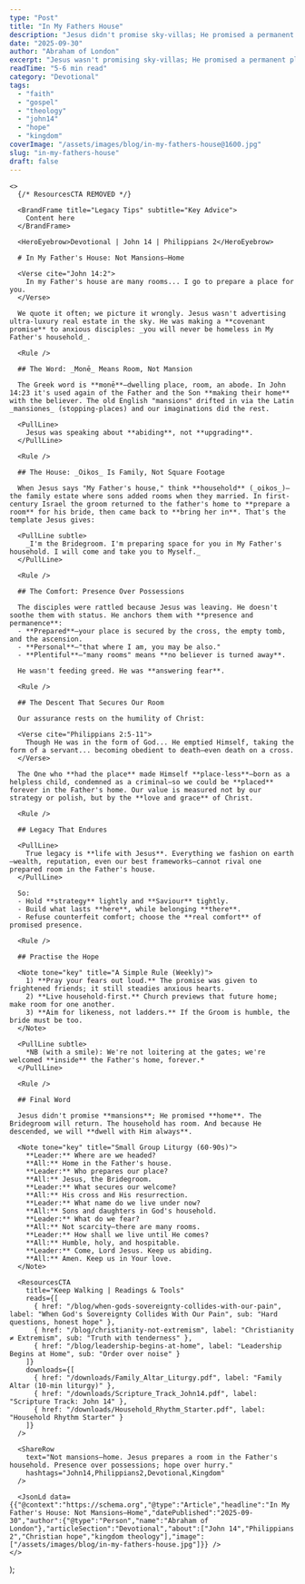 ```yaml
---
type: "Post"
title: "In My Fathers House"
description: "Jesus didn't promise sky-villas; He promised a permanent place in the Father's household—secured by His cross and resurrection. Trade prosperity gloss for promised presence."
date: "2025-09-30"
author: "Abraham of London"
excerpt: "Jesus wasn't promising sky-villas; He promised a permanent place in the Father's household—secured by His cross and resurrection. Our legacy is eternity with Christ."
readTime: "5-6 min read"
category: "Devotional"
tags:
  - "faith"
  - "gospel"
  - "theology"
  - "john14"
  - "hope"
  - "kingdom"
coverImage: "/assets/images/blog/in-my-fathers-house@1600.jpg"
slug: "in-my-fathers-house"
draft: false
---
```


    <>
      {/* ResourcesCTA REMOVED */}
      
      <BrandFrame title="Legacy Tips" subtitle="Key Advice">
        Content here
      </BrandFrame>

      <HeroEyebrow>Devotional | John 14 | Philippians 2</HeroEyebrow>

      # In My Father's House: Not Mansions—Home

      <Verse cite="John 14:2">
        In my Father's house are many rooms... I go to prepare a place for you.
      </Verse>

      We quote it often; we picture it wrongly. Jesus wasn't advertising ultra-luxury real estate in the sky. He was making a **covenant promise** to anxious disciples: _you will never be homeless in My Father's household_.

      <Rule />

      ## The Word: _Monē_ Means Room, Not Mansion

      The Greek word is **monē**—dwelling place, room, an abode. In John 14:23 it's used again of the Father and the Son **making their home** with the believer. The old English "mansions" drifted in via the Latin _mansiones_ (stopping-places) and our imaginations did the rest.

      <PullLine>
        Jesus was speaking about **abiding**, not **upgrading**.
      </PullLine>

      <Rule />

      ## The House: _Oikos_ Is Family, Not Square Footage

      When Jesus says "My Father's house," think **household** (_oikos_)—the family estate where sons added rooms when they married. In first-century Israel the groom returned to the father's home to **prepare a room** for his bride, then came back to **bring her in**. That's the template Jesus gives:

      <PullLine subtle>
        _I'm the Bridegroom. I'm preparing space for you in My Father's household. I will come and take you to Myself._
      </PullLine>

      <Rule />

      ## The Comfort: Presence Over Possessions

      The disciples were rattled because Jesus was leaving. He doesn't soothe them with status. He anchors them with **presence and permanence**:
      - **Prepared**—your place is secured by the cross, the empty tomb, and the ascension.
      - **Personal**—"that where I am, you may be also."
      - **Plentiful**—"many rooms" means **no believer is turned away**.

      He wasn't feeding greed. He was **answering fear**.

      <Rule />

      ## The Descent That Secures Our Room

      Our assurance rests on the humility of Christ:

      <Verse cite="Philippians 2:5-11">
        Though He was in the form of God... He emptied Himself, taking the form of a servant... becoming obedient to death—even death on a cross.
      </Verse>

      The One who **had the place** made Himself **place-less**—born as a helpless child, condemned as a criminal—so we could be **placed** forever in the Father's home. Our value is measured not by our strategy or polish, but by the **love and grace** of Christ.

      <Rule />

      ## Legacy That Endures

      <PullLine>
        True legacy is **life with Jesus**. Everything we fashion on earth—wealth, reputation, even our best frameworks—cannot rival one prepared room in the Father's house.
      </PullLine>

      So:
      - Hold **strategy** lightly and **Saviour** tightly.
      - Build what lasts **here**, while belonging **there**.
      - Refuse counterfeit comfort; choose the **real comfort** of promised presence.

      <Rule />

      ## Practise the Hope

      <Note tone="key" title="A Simple Rule (Weekly)">
        1) **Pray your fears out loud.** The promise was given to frightened friends; it still steadies anxious hearts.
        2) **Live household-first.** Church previews that future home; make room for one another.
        3) **Aim for likeness, not ladders.** If the Groom is humble, the bride must be too.
      </Note>

      <PullLine subtle>
        *NB (with a smile): We're not loitering at the gates; we're welcomed **inside** the Father's home, forever.*
      </PullLine>

      <Rule />

      ## Final Word

      Jesus didn't promise **mansions**; He promised **home**. The Bridegroom will return. The household has room. And because He descended, we will **dwell with Him always**.

      <Note tone="key" title="Small Group Liturgy (60-90s)">
        **Leader:** Where are we headed?
        **All:** Home in the Father's house.
        **Leader:** Who prepares our place?
        **All:** Jesus, the Bridegroom.
        **Leader:** What secures our welcome?
        **All:** His cross and His resurrection.
        **Leader:** What name do we live under now?
        **All:** Sons and daughters in God's household.
        **Leader:** What do we fear?
        **All:** Not scarcity—there are many rooms.
        **Leader:** How shall we live until He comes?
        **All:** Humble, holy, and hospitable.
        **Leader:** Come, Lord Jesus. Keep us abiding.
        **All:** Amen. Keep us in Your love.
      </Note>

      <ResourcesCTA
        title="Keep Walking | Readings & Tools"
        reads={[
          { href: "/blog/when-gods-sovereignty-collides-with-our-pain", label: "When God's Sovereignty Collides With Our Pain", sub: "Hard questions, honest hope" },
          { href: "/blog/christianity-not-extremism", label: "Christianity ≠ Extremism", sub: "Truth with tenderness" },
          { href: "/blog/leadership-begins-at-home", label: "Leadership Begins at Home", sub: "Order over noise" }
        ]}
        downloads={[
          { href: "/downloads/Family_Altar_Liturgy.pdf", label: "Family Altar (10-min liturgy)" },
          { href: "/downloads/Scripture_Track_John14.pdf", label: "Scripture Track: John 14" },
          { href: "/downloads/Household_Rhythm_Starter.pdf", label: "Household Rhythm Starter" }
        ]}
      />
      
      <ShareRow
        text="Not mansions—home. Jesus prepares a room in the Father's household. Presence over possessions; hope over hurry."
        hashtags="John14,Philippians2,Devotional,Kingdom"
      />
      
      <JsonLd data={{"@context":"https://schema.org","@type":"Article","headline":"In My Father's House: Not Mansions—Home","datePublished":"2025-09-30","author":{"@type":"Person","name":"Abraham of London"},"articleSection":"Devotional","about":["John 14","Philippians 2","Christian hope","kingdom theology"],"image":["/assets/images/blog/in-my-fathers-house.jpg"]}} />
    </>
  );


